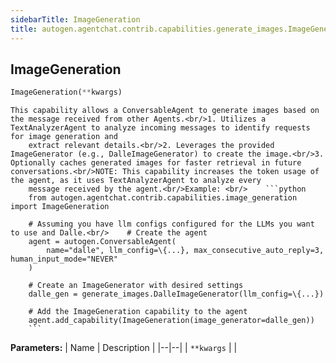 ```yaml
---
sidebarTitle: ImageGeneration
title: autogen.agentchat.contrib.capabilities.generate_images.ImageGeneration
---
```

<h2 id="autogen.agentchat.contrib.capabilities.generate_images.ImageGeneration" class="doc doc-heading">
    <code class="doc-symbol doc-symbol-heading doc-symbol-class"></code>
    <span class="doc doc-object-name doc-class-name">ImageGeneration</span>
</h2>

```python
ImageGeneration(**kwargs)
```

    This capability allows a ConversableAgent to generate images based on the message received from other Agents.<br/>1. Utilizes a TextAnalyzerAgent to analyze incoming messages to identify requests for image generation and
        extract relevant details.<br/>2. Leverages the provided ImageGenerator (e.g., DalleImageGenerator) to create the image.<br/>3. Optionally caches generated images for faster retrieval in future conversations.<br/>NOTE: This capability increases the token usage of the agent, as it uses TextAnalyzerAgent to analyze every
        message received by the agent.<br/>Example: <br/>    ```python
        from autogen.agentchat.contrib.capabilities.image_generation import ImageGeneration
    
        # Assuming you have llm configs configured for the LLMs you want to use and Dalle.<br/>    # Create the agent
        agent = autogen.ConversableAgent(
            name="dalle", llm_config=\{...}, max_consecutive_auto_reply=3, human_input_mode="NEVER"
        )
    
        # Create an ImageGenerator with desired settings
        dalle_gen = generate_images.DalleImageGenerator(llm_config=\{...})
    
        # Add the ImageGeneration capability to the agent
        agent.add_capability(ImageGeneration(image_generator=dalle_gen))
        ```

<b>Parameters:</b>
| Name | Description |
|--|--|
| `**kwargs` |  |
